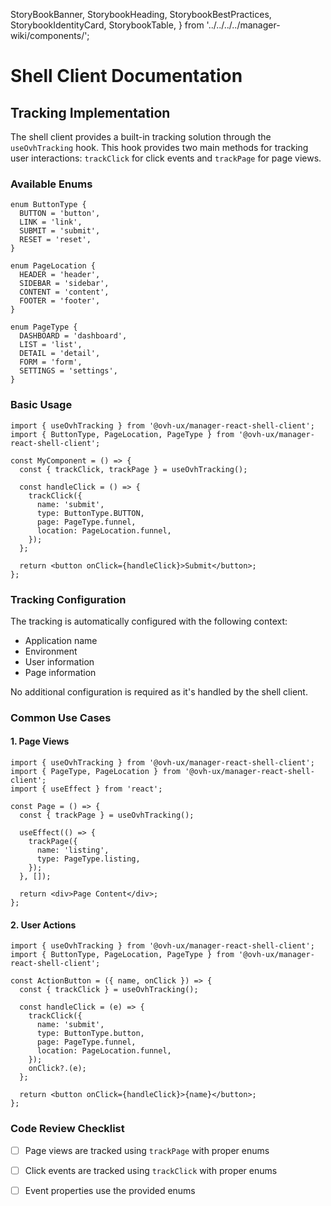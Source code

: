   StoryBookBanner,
  StorybookHeading,
  StorybookBestPractices,
  StorybookIdentityCard,
  StorybookTable,
} from '../../../../manager-wiki/components/';


<Meta title="Core/manager-react-shell-client/Documentation" />

# Shell Client Documentation

## Tracking Implementation

The shell client provides a built-in tracking solution through the `useOvhTracking` hook. This hook provides two main methods for tracking user interactions: `trackClick` for click events and `trackPage` for page views.

### Available Enums

```tsx
enum ButtonType {
  BUTTON = 'button',
  LINK = 'link',
  SUBMIT = 'submit',
  RESET = 'reset',
}

enum PageLocation {
  HEADER = 'header',
  SIDEBAR = 'sidebar',
  CONTENT = 'content',
  FOOTER = 'footer',
}

enum PageType {
  DASHBOARD = 'dashboard',
  LIST = 'list',
  DETAIL = 'detail',
  FORM = 'form',
  SETTINGS = 'settings',
}
```

### Basic Usage

```tsx
import { useOvhTracking } from '@ovh-ux/manager-react-shell-client';
import { ButtonType, PageLocation, PageType } from '@ovh-ux/manager-react-shell-client';

const MyComponent = () => {
  const { trackClick, trackPage } = useOvhTracking();

  const handleClick = () => {
    trackClick({
      name: 'submit',
      type: ButtonType.BUTTON,
      page: PageType.funnel,
      location: PageLocation.funnel,
    });
  };

  return <button onClick={handleClick}>Submit</button>;
};
```

### Tracking Configuration

The tracking is automatically configured with the following context:
- Application name
- Environment
- User information
- Page information

No additional configuration is required as it's handled by the shell client.

### Common Use Cases

#### 1. Page Views

```tsx
import { useOvhTracking } from '@ovh-ux/manager-react-shell-client';
import { PageType, PageLocation } from '@ovh-ux/manager-react-shell-client';
import { useEffect } from 'react';

const Page = () => {
  const { trackPage } = useOvhTracking();

  useEffect(() => {
    trackPage({
      name: 'listing',
      type: PageType.listing,
    });
  }, []);

  return <div>Page Content</div>;
};
```

#### 2. User Actions

```tsx
import { useOvhTracking } from '@ovh-ux/manager-react-shell-client';
import { ButtonType, PageLocation, PageType } from '@ovh-ux/manager-react-shell-client';

const ActionButton = ({ name, onClick }) => {
  const { trackClick } = useOvhTracking();

  const handleClick = (e) => {
    trackClick({
      name: 'submit',
      type: ButtonType.button,
      page: PageType.funnel,
      location: PageLocation.funnel,
    });
    onClick?.(e);
  };

  return <button onClick={handleClick}>{name}</button>;
};
```

### Code Review Checklist

- [ ] Page views are tracked using `trackPage` with proper enums
- [ ] Click events are tracked using `trackClick` with proper enums
- [ ] Event properties use the provided enums


